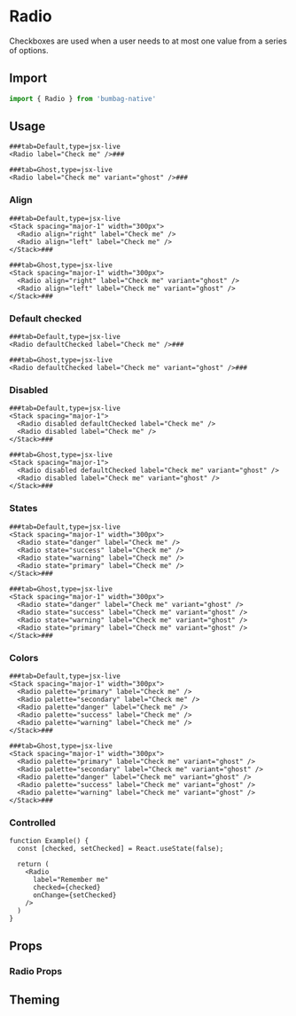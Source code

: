 
# Radio

Checkboxes are used when a user needs to at most one value from a series of options.

## Import

```jsx
import { Radio } from 'bumbag-native'
```

## Usage

```live
###tab=Default,type=jsx-live
<Radio label="Check me" />###

###tab=Ghost,type=jsx-live
<Radio label="Check me" variant="ghost" />###
```

### Align

```live
###tab=Default,type=jsx-live
<Stack spacing="major-1" width="300px">
  <Radio align="right" label="Check me" />
  <Radio align="left" label="Check me" />
</Stack>###

###tab=Ghost,type=jsx-live
<Stack spacing="major-1" width="300px">
  <Radio align="right" label="Check me" variant="ghost" />
  <Radio align="left" label="Check me" variant="ghost" />
</Stack>###
```

### Default checked

```live
###tab=Default,type=jsx-live
<Radio defaultChecked label="Check me" />###

###tab=Ghost,type=jsx-live
<Radio defaultChecked label="Check me" variant="ghost" />###
```

### Disabled

```live
###tab=Default,type=jsx-live
<Stack spacing="major-1">
  <Radio disabled defaultChecked label="Check me" />
  <Radio disabled label="Check me" />
</Stack>###

###tab=Ghost,type=jsx-live
<Stack spacing="major-1">
  <Radio disabled defaultChecked label="Check me" variant="ghost" />
  <Radio disabled label="Check me" variant="ghost" />
</Stack>###
```

### States

```live
###tab=Default,type=jsx-live
<Stack spacing="major-1" width="300px">
  <Radio state="danger" label="Check me" />
  <Radio state="success" label="Check me" />
  <Radio state="warning" label="Check me" />
  <Radio state="primary" label="Check me" />
</Stack>###

###tab=Ghost,type=jsx-live
<Stack spacing="major-1" width="300px">
  <Radio state="danger" label="Check me" variant="ghost" />
  <Radio state="success" label="Check me" variant="ghost" />
  <Radio state="warning" label="Check me" variant="ghost" />
  <Radio state="primary" label="Check me" variant="ghost" />
</Stack>###
```

### Colors

```live
###tab=Default,type=jsx-live
<Stack spacing="major-1" width="300px">
  <Radio palette="primary" label="Check me" />
  <Radio palette="secondary" label="Check me" />
  <Radio palette="danger" label="Check me" />
  <Radio palette="success" label="Check me" />
  <Radio palette="warning" label="Check me" />
</Stack>###

###tab=Ghost,type=jsx-live
<Stack spacing="major-1" width="300px">
  <Radio palette="primary" label="Check me" variant="ghost" />
  <Radio palette="secondary" label="Check me" variant="ghost" />
  <Radio palette="danger" label="Check me" variant="ghost" />
  <Radio palette="success" label="Check me" variant="ghost" />
  <Radio palette="warning" label="Check me" variant="ghost" />
</Stack>###
```

### Controlled

```function-live
function Example() {
  const [checked, setChecked] = React.useState(false);

  return (
    <Radio
      label="Remember me"
      checked={checked}
      onChange={setChecked}
    />
  )
}
```

## Props

### Radio Props

## Theming
